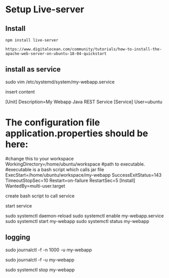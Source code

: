 
# Setup Live-server

## Install

    npm install live-server

    https://www.digitalocean.com/community/tutorials/how-to-install-the-apache-web-server-on-ubuntu-18-04-quickstart

## install as service


sudo vim /etc/systemd/system/my-webapp.service

insert content 

[Unit]
Description=My Webapp Java REST Service
[Service]
User=ubuntu
# The configuration file application.properties should be here:
#change this to your workspace
WorkingDirectory=/home/ubuntu/workspace
#path to executable. 
#executable is a bash script which calls jar file
ExecStart=/home/ubuntu/workspace/my-webapp
SuccessExitStatus=143
TimeoutStopSec=10
Restart=on-failure
RestartSec=5
[Install]
WantedBy=multi-user.target

create bash script to call service

start service 

sudo systemctl daemon-reload
sudo systemctl enable my-webapp.service
sudo systemctl start my-webapp
sudo systemctl status my-webapp

## logging

sudo journalctl -f -n 1000 -u my-webapp

sudo journalctl -f -u my-webapp

sudo systemctl stop my-webapp